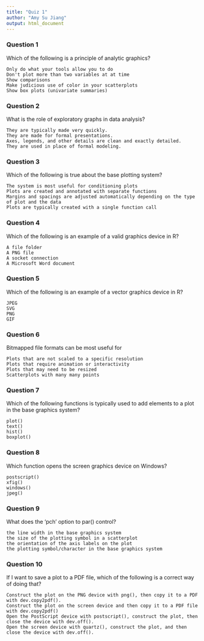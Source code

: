 ```yaml
---
title: "Quiz 1"
author: "Amy Su Jiang"
output: html_document
---
```


### Question 1

Which of the following is a principle of analytic graphics?

    Only do what your tools allow you to do
    Don't plot more than two variables at at time
    Show comparisons
    Make judicious use of color in your scatterplots
    Show box plots (univariate summaries)

### Question 2

What is the role of exploratory graphs in data analysis?

    They are typically made very quickly.
    They are made for formal presentations.
    Axes, legends, and other details are clean and exactly detailed.
    They are used in place of formal modeling.

### Question 3

Which of the following is true about the base plotting system?

    The system is most useful for conditioning plots
    Plots are created and annotated with separate functions
    Margins and spacings are adjusted automatically depending on the type of plot and the data
    Plots are typically created with a single function call

### Question 4

Which of the following is an example of a valid graphics device in R?

    A file folder
    A PNG file
    A socket connection
    A Microsoft Word document

### Question 5

Which of the following is an example of a vector graphics device in R?

    JPEG
    SVG
    PNG
    GIF

### Question 6

Bitmapped file formats can be most useful for

    Plots that are not scaled to a specific resolution
    Plots that require animation or interactivity
    Plots that may need to be resized
    Scatterplots with many many points

### Question 7

Which of the following functions is typically used to add elements to a plot in the base graphics system?

    plot()
    text()
    hist()
    boxplot()

### Question 8

Which function opens the screen graphics device on Windows?

    postscript()
    xfig()
    windows()
    jpeg()

### Question 9

What does the 'pch' option to par() control?

    the line width in the base graphics system
    the size of the plotting symbol in a scatterplot
    the orientation of the axis labels on the plot
    the plotting symbol/character in the base graphics system

### Question 10

If I want to save a plot to a PDF file, which of the following is a correct way of doing that?

    Construct the plot on the PNG device with png(), then copy it to a PDF with dev.copy2pdf().
    Construct the plot on the screen device and then copy it to a PDF file with dev.copy2pdf()
    Open the PostScript device with postscript(), construct the plot, then close the device with dev.off().
    Open the screen device with quartz(), construct the plot, and then close the device with dev.off().

